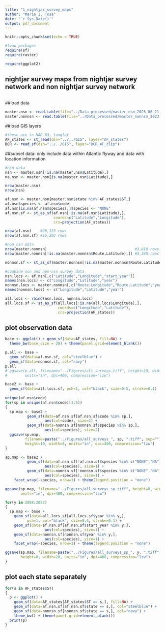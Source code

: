 ```yaml
---
title: "1_nightjar_survey_maps"
author: "Marie I. Tosa"
date: "`r Sys.Date()`"
output: pdf_document
---
```


```r
knitr::opts_chunk$set(echo = TRUE)

#load packages
require(sf)
require(raster)

require(ggplot2)

```

## nightjar survey maps from nightjar survey network and non nightjar survey network
```r
```

##load data
```r
master.nsn <- read.table(file="../Data_processed/master_nsn_2023-06-21.txt", sep=",", header=T)
master.nonnsn <- read.table(file="../Data_processed/master_nonnsn_2023-06_21.txt", sep=",", header=T)
```

##load GIS layers
```r
#these are in NAD 83, longlat
AF_states <- st_read(dsn="../../GIS", layer="AF_states") 
BCR <- read_sf(dsn="../../GIS", layer="BCR_AF_clip")
```

##subset data: only include data within Atlantic flyway and data with location information
```r

#nsn data
nsn <- master.nsn[!is.na(master.nsn$Latitude),]
na.nsn <- master.nsn[is.na(master.nsn$Latitude),]

nrow(master.nsn)
nrow(nsn)

af.nsn <- master.nsn[master.nsn$state %in% AF_states$ST,]
af.nsn$species <- af.nsn$code
af.nsn[is.na(af.nsn$species),]$species <- "NONE"
af.nsn.sf <- st_as_sf(af.nsn[!is.na(af.nsn$Latitude),],
                      coords=c("Latitude","Longitude"),
                      crs=projection(AF_states))

nrow(af.nsn)    #28,129 rows
nrow(af.nsn.sf) #16,203 rows

#non nsn data
nrow(master.nonnsn)                                        #3,818 rows
nrow(master.nonnsn[!is.na(master.nonnsn$Route.Latitude),]) #3,398 rows

nonnsn.sf <- st_as_sf(master.nonnsn[!is.na(master.nonnsn$Route.Latitude),], coords=c("Route.Longitude","Route.Latitude"), crs=projection(AF_states))

#combine nsn and non-nsn survey data
nsn.locs <- af.nsn[,c("Latitude","Longitude","start_year")]
names(nsn.locs) <- c("Longitude","Latitude","year")
nonnsn.locs <- master.nonnsn[,c("Route.Longitude","Route.Latitude","year")]
names(nonnsn.locs) <- c("Longitude","Latitude","year")

all.locs <- rbind(nsn.locs, nonnsn.locs)
all.locs.sf <- st_as_sf(all.locs[!is.na(all.locs$Longitude),], 
                        coords=c("Longitude","Latitude"),
                        crs=projection(AF_states))


```
## plot observation data
```r

base <- ggplot() + geom_sf(data=AF_states, fill=NA) + 
  theme_bw(base_size = 20) + theme(panel.grid=element_blank())

p.all <- base + 
  geom_sf(data=af.nsn.sf, col="steelblue") + 
  geom_sf(data=nonnsn.sf, col="navy")
p.all
# ggsave(p.all, filename="../Figures/all_surveys.tiff", height=10, width=8,
#        units="in", dpi=400, compression="lzw")

base2 <- base + 
  geom_sf(data=all.locs.sf, pch=1, col="black", size=0.5, stroke=0.1)
  
unique(af.nsn$code)
for(sp in unique(af.nsn$code)[1:5])
{
  sp.map <- base2 + 
          geom_sf(data=af.nsn.sf[af.nsn.sf$code %in% sp,],
                  aes(col=code), size=2) + 
          geom_sf(data=nonnsn.sf[nonnsn.sf$species %in% sp,],
                  aes(col=species), size=2)
  ggsave(sp.map, 
         filename=paste("../Figures/all_surveys_", sp, ".tiff", sep=""),
         height=10, width=8, units="in", dpi=400, compression="lzw")
}

sp.map <- base2 + 
          geom_sf(data=af.nsn.sf[!af.nsn.sf$species %in% c("NONE","NA"),], 
                  aes(col=species), size=1) + 
          geom_sf(data=nonnsn.sf[!nonnsn.sf$species %in% c("NONE","NA"),], 
                  aes(col=species), size=1) +
    facet_wrap(~species, nrow=1) + theme(legend.position = "none")

ggsave(sp.map, filename="../Figures/all_surveys_sp.tiff", height=8, width=20,
       units="in", dpi=400, compression="lzw")

for(y in 2008:2022)
{
  sp.map <- base + 
    geom_sf(data=all.locs.sf[all.locs.sf$year %in% y,],
          pch=1, col="black", size=0.5, stroke=0.1) +
    geom_sf(data=af.nsn.sf[af.nsn.sf$start_year %in% y,], 
                  aes(col=species), size=1) + 
    geom_sf(data=nonnsn.sf[nonnsn.sf$year %in% y,], 
                  aes(col=species), size=1) +
    facet_wrap(~species, nrow=1) + theme(legend.position = "none")

ggsave(sp.map, filename=paste("../Figures/all_surveys_sp_", y, ".tiff", sep=""),
       height=8, width=20, units="in", dpi=400, compression="lzw")
}

```

## plot each state separately
```r
for(s in AF_states$ST)
{
  p <- ggplot() + 
    geom_sf(data=AF_states[AF_states$ST == s,], fill=NA) + 
    geom_sf(data=af.nsn.sf[af.nsn.sf$state == s,], col="steelblue") + 
    geom_sf(data=nonnsn.sf[nonnsn.sf$state == s,], col="navy") + 
    theme_bw() + theme(panel.grid=element_blank())
  print(p)
}
```